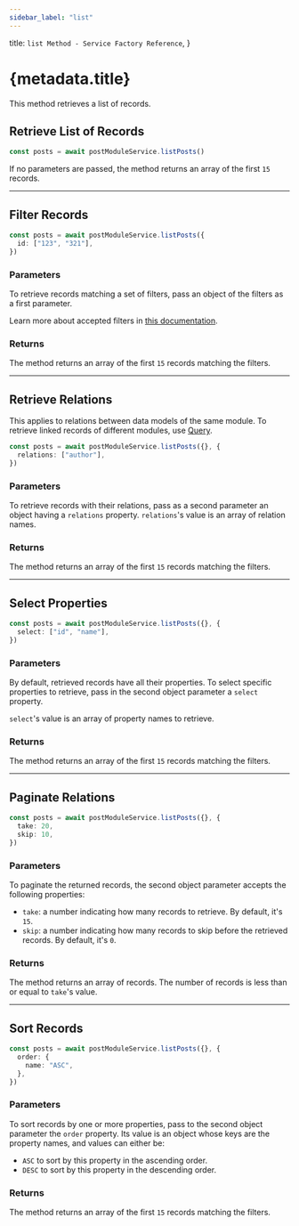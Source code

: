 ```yaml
---
sidebar_label: "list"
---
```


  title: `list Method - Service Factory Reference`,
}

# {metadata.title}

This method retrieves a list of records.

## Retrieve List of Records

```ts
const posts = await postModuleService.listPosts()
```

If no parameters are passed, the method returns an array of the first `15` records.

---

## Filter Records

```ts
const posts = await postModuleService.listPosts({
  id: ["123", "321"],
})
```

### Parameters

To retrieve records matching a set of filters, pass an object of the filters as a first parameter.

<Note>

Learn more about accepted filters in [this documentation](../../tips/filtering/page.mdx).

</Note>

### Returns

The method returns an array of the first `15` records matching the filters.

---

## Retrieve Relations

<Note>

This applies to relations between data models of the same module. To retrieve linked records of different modules, use [Query](!docs!/advanced-development/module-links/query).

</Note>

```ts
const posts = await postModuleService.listPosts({}, {
  relations: ["author"],
})
```

### Parameters

To retrieve records with their relations, pass as a second parameter an object having a `relations` property. `relations`'s value is an array of relation names.

### Returns

The method returns an array of the first `15` records matching the filters.

---

## Select Properties

```ts
const posts = await postModuleService.listPosts({}, {
  select: ["id", "name"],
})
```

### Parameters

By default, retrieved records have all their properties. To select specific properties to retrieve, pass in the second object parameter a `select` property.

`select`'s value is an array of property names to retrieve.

### Returns

The method returns an array of the first `15` records matching the filters.

---

## Paginate Relations

```ts
const posts = await postModuleService.listPosts({}, {
  take: 20,
  skip: 10,
})
```

### Parameters

To paginate the returned records, the second object parameter accepts the following properties:

- `take`: a number indicating how many records to retrieve. By default, it's `15`.
- `skip`: a number indicating how many records to skip before the retrieved records. By default, it's `0`.

### Returns

The method returns an array of records. The number of records is less than or equal to `take`'s value.

---

## Sort Records

```ts
const posts = await postModuleService.listPosts({}, {
  order: {
    name: "ASC",
  },
})
```

### Parameters

To sort records by one or more properties, pass to the second object parameter the `order` property. Its value is an object whose keys are the property names, and values can either be:

- `ASC` to sort by this property in the ascending order.
- `DESC` to sort by this property in the descending order.

### Returns

The method returns an array of the first `15` records matching the filters.
